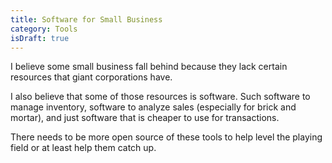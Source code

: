 ```yaml
---
title: Software for Small Business
category: Tools
isDraft: true
---
```


I believe some small business fall behind because they lack certain resources that giant corporations have. 

I also believe that some of those resources is software. Such software to manage inventory, software to analyze sales (especially for brick and mortar), and just software that is cheaper to use for transactions. 

There needs to be more open source of these tools to help level the playing field or at least help them catch up. 

